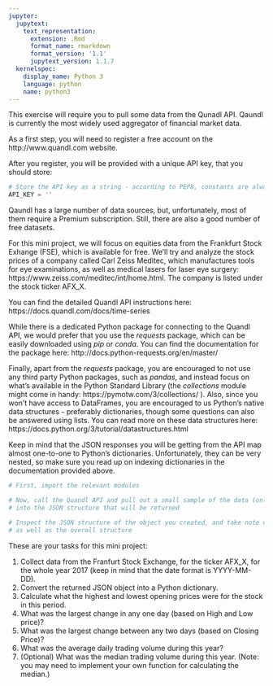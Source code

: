 ```yaml
---
jupyter:
  jupytext:
    text_representation:
      extension: .Rmd
      format_name: rmarkdown
      format_version: '1.1'
      jupytext_version: 1.1.7
  kernelspec:
    display_name: Python 3
    language: python
    name: python3
---
```


This exercise will require you to pull some data from the Qunadl API. Qaundl is currently the most widely used aggregator of financial market data.


As a first step, you will need to register a free account on the http://www.quandl.com website.


After you register, you will be provided with a unique API key, that you should store:

```python
# Store the API key as a string - according to PEP8, constants are always named in all upper case
API_KEY = ''
```

Qaundl has a large number of data sources, but, unfortunately, most of them require a Premium subscription. Still, there are also a good number of free datasets.


For this mini project, we will focus on equities data from the Frankfurt Stock Exhange (FSE), which is available for free. We'll try and analyze the stock prices of a company called Carl Zeiss Meditec, which manufactures tools for eye examinations, as well as medical lasers for laser eye surgery: https://www.zeiss.com/meditec/int/home.html. The company is listed under the stock ticker AFX_X.


You can find the detailed Quandl API instructions here: https://docs.quandl.com/docs/time-series


While there is a dedicated Python package for connecting to the Quandl API, we would prefer that you use the *requests* package, which can be easily downloaded using *pip* or *conda*. You can find the documentation for the package here: http://docs.python-requests.org/en/master/ 


Finally, apart from the *requests* package, you are encouraged to not use any third party Python packages, such as *pandas*, and instead focus on what's available in the Python Standard Library (the *collections* module might come in handy: https://pymotw.com/3/collections/ ).
Also, since you won't have access to DataFrames, you are encouraged to us Python's native data structures - preferably dictionaries, though some questions can also be answered using lists.
You can read more on these data structures here: https://docs.python.org/3/tutorial/datastructures.html


Keep in mind that the JSON responses you will be getting from the API map almost one-to-one to Python's dictionaries. Unfortunately, they can be very nested, so make sure you read up on indexing dictionaries in the documentation provided above.

```python
# First, import the relevant modules


```

```python
# Now, call the Quandl API and pull out a small sample of the data (only one day) to get a glimpse
# into the JSON structure that will be returned

```

```python
# Inspect the JSON structure of the object you created, and take note of how nested it is,
# as well as the overall structure

```

These are your tasks for this mini project:

1. Collect data from the Franfurt Stock Exchange, for the ticker AFX_X, for the whole year 2017 (keep in mind that the date format is YYYY-MM-DD).
2. Convert the returned JSON object into a Python dictionary.
3. Calculate what the highest and lowest opening prices were for the stock in this period.
4. What was the largest change in any one day (based on High and Low price)?
5. What was the largest change between any two days (based on Closing Price)?
6. What was the average daily trading volume during this year?
7. (Optional) What was the median trading volume during this year. (Note: you may need to implement your own function for calculating the median.)

```python

```
